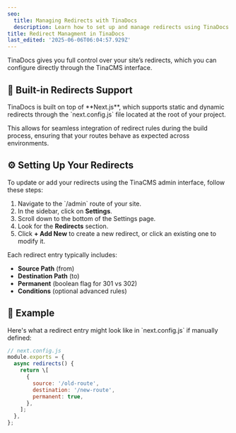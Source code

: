 ```yaml
---
seo:
  title: Managing Redirects with TinaDocs
  description: Learn how to set up and manage redirects using TinaDocs and TinaCMS.
title: Redirect Managment in TinaDocs
last_edited: '2025-06-06T06:04:57.929Z'
---
```


TinaDocs gives you full control over your site’s redirects, which you can configure directly through the TinaCMS interface.

## 🚀 Built-in Redirects Support

TinaDocs is built on top of \*\*Next.js\*\*, which supports static and dynamic redirects through the \`next.config.js\` file located at the root of your project.

This allows for seamless integration of redirect rules during the build process, ensuring that your routes behave as expected across environments.

## ⚙️ Setting Up Your Redirects

To update or add your redirects using the TinaCMS admin interface, follow these steps:

1. Navigate to the \`/admin\` route of your site.
2. In the sidebar, click on **Settings**.
3. Scroll down to the bottom of the Settings page.
4. Look for the **Redirects** section.
5. Click **+ Add New** to create a new redirect, or click an existing one to modify it.

Each redirect entry typically includes:

* **Source Path** (from)
* **Destination Path** (to)
* **Permanent** (boolean flag for 301 vs 302)
* **Conditions** (optional advanced rules)

## 📝 Example

Here's what a redirect entry might look like in \`next.config.js\` if manually defined:

```javascript
// next.config.js
module.exports = {
  async redirects() {
    return \[
      {
        source: '/old-route',
        destination: '/new-route',
        permanent: true,
      },
    ];
  },
};
```
